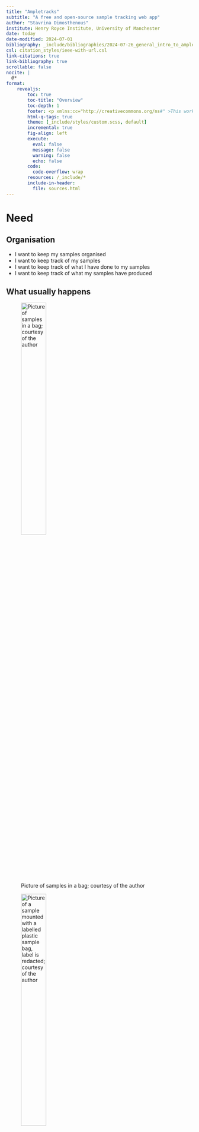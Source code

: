 ```yaml
---
title: "Ampletracks"
subtitle: "A free and open-source sample tracking web app"
author: "Stavrina Dimosthenous"
institute: Henry Royce Institute, University of Manchester
date: today
date-modified: 2024-07-01
bibliography: _include/bibliographies/2024-07-26_general_intro_to_ampletracks.bib
csl: citation_styles/ieee-with-url.csl
link-citations: true
link-bibliography: true
scrollable: false
nocite: |
  @*
format:
    revealjs:
        toc: true
        toc-title: "Overview"
        toc-depth: 1
        footer: <p xmlns:cc="http://creativecommons.org/ns#" >This work by <a rel="cc:attributionURL dct:creator" property="cc:attributionName" href="https://orcid.org/0000-0002-6199-5094">Stavrina Dimosthenous</a> is licensed under <a href="https://creativecommons.org/licenses/by-nc-sa/4.0/?ref=chooser-v1" target="_blank" rel="license noopener noreferrer" style="display:inline-block;">CC BY-NC-SA 4.0<img style="height:22px!important;margin-left:3px;vertical-align:text-bottom;" src="https://mirrors.creativecommons.org/presskit/icons/cc.svg?ref=chooser-v1" alt=""><img style="height:22px!important;margin-left:3px;vertical-align:text-bottom;" src="https://mirrors.creativecommons.org/presskit/icons/by.svg?ref=chooser-v1" alt=""><img style="height:22px!important;margin-left:3px;vertical-align:text-bottom;" src="https://mirrors.creativecommons.org/presskit/icons/nc.svg?ref=chooser-v1" alt=""><img style="height:22px!important;margin-left:3px;vertical-align:text-bottom;" src="https://mirrors.creativecommons.org/presskit/icons/sa.svg?ref=chooser-v1" alt=""></a></p>
        html-q-tags: true
        theme: [_include/styles/custom.scss, default]
        incremental: true
        fig-align: left
        execute:
          eval: false
          message: false
          warning: false
          echo: false
        code:
          code-overflow: wrap
        resources: /_include/*
        include-in-header: 
          file: sources.html
---
```

# Need
## Organisation

- I want to keep my samples organised
- I want to keep track of my samples
- I want to keep track of what I have done to my samples
- I want to keep track of what my samples have produced


## What usually happens

:::{.r-stack}

:::{.fragment .fade-in-then-out}
![Picture of samples in a bag; courtesy of the author](./images/ampletracks_presentation/samples_in_bag.png){.lightbox style="width:40%;" fig-align="center"}
:::

:::{.fragment .fade-in-then-out}
![Picture of a sample mounted with a labelled plastic sample bag, label is redacted; courtesy of the author](./images/ampletracks_presentation/mounted_sample_and_bag.png){.lightbox style="width:40%;" fig-align="center"}
:::

:::{.fragment}
![Picture of a desk with unlabelled samples; courtesy of the author](./images/ampletracks_presentation/desk_with_samples.png){.lightbox style="width:50%;" fig-align="center"}
:::

:::

## Solutions?

:::{.r-stack}

:::{.fragment .fade-in-then-out}
!["Spreadsheet animation" by M. W. Toews is licensed under CC BY 4.0.](./images/ampletracks_presentation/Spreadsheet_animation.gif){.lightbox style="width:85%;"}
:::

:::{.fragment}
![Picture of a desk with a compartmentalised sample box](./images/ampletracks_presentation/samples_in_compartmentalised_box.png){.lightbox style="width:60%;"}
:::

:::

## What about Ampletracks?

:::{.fragment}
![](./images/ampletracks_presentation/samples_in_box_with_ampletracks_labelled.png){.lightbox style="width:70%;" fig-align="center"}
:::

# Ampletracks {style="display:hidden;"}


## Our sponsors

:::{.r-stack}

:::{.fragment .fade-out}
![](./images/ampletracks_presentation/midas_programme_grant_logo.png){.lightbox fig-align="center" style="margin-bottom:10%;"}
:::

:::{.fragment .fade-in-then-out}
![](./images/ampletracks_presentation/HenryRoyceInstitute_MasterLogo_RGB_Grey.png){.lightbox fig-align="center" style="margin-bottom:10%;"}
:::

:::{.fragment .fade-in-then-out}
![](./images/ampletracks_presentation/rdm_lifecycle_royce.png){.lightbox fig-align="center" style="width:40%;" style="margin-bottom:20%;"}
:::

:::

## Ampletracks - philosophy

- :::{.fragment .strike}
Perfect
:::
- Good
- Flexible and usable
- Metadata field management and configuration
- Record creation and editing
- Free, open-source and shared

## Ampletracks - philosophy

![The Ampletracks GitHub repository](./images/ampletracks_presentation/ampletracks_github.png){.lightbox fig-align="center" style="width:60%;"}

## Sample Tracking

![](./images/ampletracks_presentation/ampletracks-logo.svg){.lightbox fig-align="center" style="margin-top:15%;"}

## Sample Tracking

- Web front-end to a configurable database
- Built specifically for sample tracking
  - Inheritance
  - Relationships


## Sample Tracking

- Works with you to physically and digitally track samples
- QR code label function to associate physical samples with records
- <strong>Record</strong> `parent` - `child` relationships (intrinsic)
- <strong>Record</strong> to <strong>Record</strong> semantic relationships between different record types (extrinsic)
- Graph view relationship visualisation
  - <span class='small-text'>Switch from intrinsic to extrinsic relationships (and back again)</span>

## Sample Tracking

![](./images/ampletracks_presentation/graph_view.gif){.lightbox fig-align="center" style="width:75%;"}

## Sample Tracking

- 14 data field types (and expanding) for modular and customisable <strong>Record</strong> types
- Including
  - Chemical formulae with built-in alloy at.% to wt.% converter
- Fully mobile web-browser usable
  
  :::{.smaller .fragment}
  *Some users prefer this!*
  :::

## Sample Tracking
#### QR label printing

- Choose a label size
  - Current support:
    - Avery Ultra Resistant Labels B7651 (65 labels per sheet)
    - Avery Resistant Labels L6011 (27 labels per sheet)

## Sample Tracking
#### QR label printing

- Print QR codes for records individually
- Print multiple QR codes at once
- Assign *reserved* QR codes to pre-existing records on scanning QR code
- Create a record by scanning a QR code

## Sample Tracking

::: {layout-ncol=2 }
![](./images/ampletracks_presentation/label_2224.png){.lightbox style="border: 5px solid; border-color: #555555; margin-left: 0%;width:70%" fig-align="center"}

![](./images/ampletracks_presentation/label_2225.png){.lightbox style="border: 5px solid; border-color: #555555; margin-right: 0%;width:70%" fig-align="center"}
:::

## Sample Tracking

![](./images/ampletracks_presentation/labels_printed.jpg){.lightbox style="width:35%;" fig-align="center"}

## Permissions and management {.smaller}

- Each user can be assigned one or more roles
- Each role is a bundle of permissions
- Each permission says for a given entity:
  - what is allowed: create, read, update or delete
  - how wide ranging the permission is: `own`, `project`, `global`
- To facilitate per-project level permissions each record is assigned to a single project and each user is assigned to one or more projects

## Sample Tracking
##### Ampletracks under the hood

- Context agnostic front-end relational database
  - Record type &#x224d; Table
  - Form data field &#x224d; column

## Try Ampletracks

:::{.r-stack}

:::{.r-fit-text style="margin-top:20%;" .fragment .fade-in-then-out}
<a href="https://demo.ampletracks.com/iod//">https://demo.ampletracks.com/iod//</a>
:::

:::{.fragment}
![](./images/ampletracks_presentation/instance_on_demand.gif){.lightbox fig-align="center" style="width:33%;"}
:::
:::

## How to get Ampletracks {.smaller}

<ol>
<li>On your infrastucture (on-premise/cloud)
  <ul class="small-text">
    <li class="fragment">Need a virtual machine/server with Linux</li>
    <li class="fragment">Need some IT support</li>
    <li class="fragment">Might be able to save files directly</li>
  </ul>
</li>
<li>Via the instance on Royce infrastucture
  <ul class="small-text">
    <li class="fragment">Already set-up and running</li>
    <li class="fragment">Might need a private area depending on the work</li>
    <li class="fragment">On University of Manchester infrastructure</li>
    <li class="fragment">Cannot save large files directly</li>
    <li class="fragment">Not on your premises</li>
  </ul>
</li>
<li>Externally via cloud compute provider
  <ul class="small-text">
    <li class="fragment">Financial overhead</li>
    <li class="fragment">Not on your premises (data storage policy issues?)</li>
    <li class="fragment">Can save files directly if set up</li>
  </ul>
</li>
</ol>

## With thanks to

:::{.nonincremental}
Ashley Scarlett

<br>

Ramzy Abou-Zeid
:::

# References

:::{#refs}
:::
